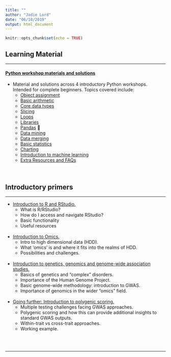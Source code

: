 ```yaml
---
title: ""
author: "Jodie Lord"
date: "06/10/2019"
output: html_document
---
```



```r
knitr::opts_chunk$set(echo = TRUE)
```




## Learning Material

_______________________________________________________________________


#### [Python workshop materials and solutions](https://github.com/jodielord/python_teaching_material) 
- Material and solutions across 4 introductory Python workshops. Intended for complete beginners. Topics covered include:
  - [Object assignment](https://github.com/jodielord/python_teaching_material/blob/master/Session1/session1.ipynb)
  - [Basic arithmetic](https://github.com/jodielord/python_teaching_material/blob/master/Session1/session1.ipynb) 
  - [Core data types](https://github.com/jodielord/python_teaching_material/blob/master/Session1/session1.ipynb) 
  - [Slicing](https://github.com/jodielord/python_teaching_material/blob/master/Session1/session1.ipynb) 
  - [Loops](https://github.com/jodielord/python_teaching_material/blob/master/Session2/Session2.ipynb)  
  - [Libraries](https://github.com/jodielord/python_teaching_material/blob/master/Session2/Session2.ipynb) 
  - [Pandas](https://github.com/jodielord/python_teaching_material/blob/master/Session2/Session2.ipynb) 🐼
  - [Data mining](https://github.com/jodielord/python_teaching_material/blob/master/Session2/Session2.ipynb)
  - [Data merging](https://github.com/jodielord/python_teaching_material/blob/master/Session2/Session2.ipynb) 
  - [Basic statistics](https://github.com/jodielord/python_teaching_material/blob/master/Session3/Session3.ipynb) 
  - [Charting](https://github.com/jodielord/python_teaching_material/blob/master/Session3/Session3.ipynb) 
  - [Introduction to machine learning](https://github.com/jodielord/python_teaching_material/blob/master/Session4_Solutions/Session4_Solutions.ipynb) 
  - [Extra Resources and FAQs](https://jodielord.netlify.com/python_workshop_faqs.pdf)
<br>
<br>
<br>

## Introductory primers

_______________________________________________________________________

- [Introduction to R and RStudio.](https://jodielord.netlify.com/Intro_R.pdf)
  - What is R/RStudio?
  - How do I access and navigate RStudio?
  - Basic functionality
  - Useful resources
<br/>
<br/>

- [Introduction to Omics.](https://jodielord.netlify.com/Introduction_to_omics.pdf)
  - Intro to high dimensional data (HDD).
  - What 'omics' is and where it fits into the realms of HDD.
  - Possibilities and challenges.
<br/>
<br/>

- [Introduction to genetics, genomics and genome-wide association studies.](https://jodielord.netlify.com/Introduction_genetics_genomics_GWAS.pdf)
  - Basics of genetics and "complex" disorders.
  - Importance of the Human Genome Project.
  - Basic genome-wide methodology: introduction to GWAS.
  - Importance of genomics in the wider "omics" field.
<br/>
<br/>

- [Going further: Introduction to polygenic scoring.](https://jodielord.netlify.com/Going_further_intro_PRS.pdf)
  - Multiple testing challenges facing GWAS approaches.
  - Polygenic scoring and how this can provide additional insights to standard GWAS outputs.
  - Within-trait vs cross-trait approaches.
  - Working example.


<br/>
<br/>

____________

<br/>
